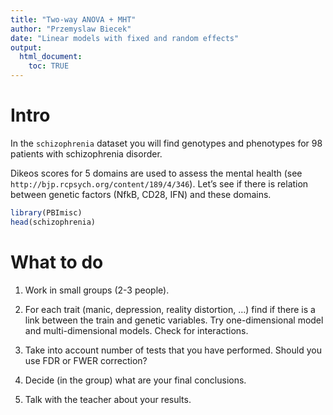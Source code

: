 ```yaml
---
title: "Two-way ANOVA + MHT"
author: "Przemyslaw Biecek"
date: "Linear models with fixed and random effects"
output: 
  html_document:
    toc: TRUE
---
```


# Intro

In the `schizophrenia` dataset you will find genotypes and phenotypes for 98 patients with schizophrenia disorder.

Dikeos scores for 5 domains are used to assess the mental health (see `http://bjp.rcpsych.org/content/189/4/346`). Let's see if there is relation between genetic factors (NfkB, CD28, IFN) and these domains.

```r
library(PBImisc)
head(schizophrenia)
```

# What to do

1. Work in small groups (2-3 people).

2. For each trait (manic, depression, reality distortion, ...) find if there is a link between the train and genetic variables. Try one-dimensional model and multi-dimensional models. Check for interactions.

3. Take into account number of tests that you have performed. Should you use FDR or FWER correction?

4. Decide (in the group) what are your final conclusions.

5. Talk with the teacher about your results.

